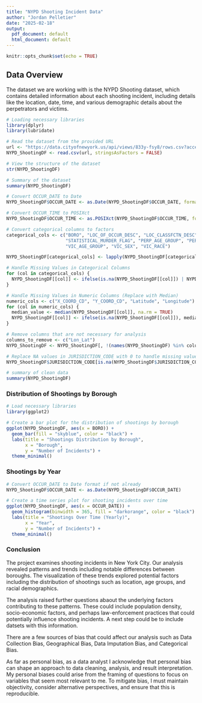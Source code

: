 ```yaml
---
title: "NYPD Shooting Incident Data"
author: "Jordan Pelletier"
date: "2025-02-18"
output:
  pdf_document: default
  html_document: default
---
```


```r
knitr::opts_chunk$set(echo = TRUE)
```


## Data Overview

The dataset we are working with is the NYPD Shooting dataset, which contains detailed information about each shooting incident, including details like the location, date, time, and various demographic details about the perpetrators and victims.

```r
# Loading necessary libraries
library(dplyr)
library(lubridate)

# Read the dataset from the provided URL
url <- "https://data.cityofnewyork.us/api/views/833y-fsy8/rows.csv?accessType=DOWNLOAD"
NYPD_ShootingDF <- read.csv(url, stringsAsFactors = FALSE)

# View the structure of the dataset
str(NYPD_ShootingDF)

# Summary of the dataset
summary(NYPD_ShootingDF)

# Convert OCCUR_DATE to Date
NYPD_ShootingDF$OCCUR_DATE <- as.Date(NYPD_ShootingDF$OCCUR_DATE, format = "%m/%d/%Y")

# Convert OCCUR_TIME to POSIXct
NYPD_ShootingDF$OCCUR_TIME <- as.POSIXct(NYPD_ShootingDF$OCCUR_TIME, format = "%H:%M:%S")

# Convert categorical columns to factors
categorical_cols <- c("BORO", "LOC_OF_OCCUR_DESC", "LOC_CLASSFCTN_DESC", "LOCATION_DESC",
                      "STATISTICAL_MURDER_FLAG", "PERP_AGE_GROUP", "PERP_SEX", "PERP_RACE", 
                      "VIC_AGE_GROUP", "VIC_SEX", "VIC_RACE")

NYPD_ShootingDF[categorical_cols] <- lapply(NYPD_ShootingDF[categorical_cols], as.factor)

# Handle Missing Values in Categorical Columns
for (col in categorical_cols) {
  NYPD_ShootingDF[[col]] <- ifelse(is.na(NYPD_ShootingDF[[col]]) | NYPD_ShootingDF[[col]] == "", "Unknown", NYPD_ShootingDF[[col]])
}

# Handle Missing Values in Numeric Columns (Replace with Median)
numeric_cols <- c("X_COORD_CD", "Y_COORD_CD", "Latitude", "Longitude")
for (col in numeric_cols) {
  median_value <- median(NYPD_ShootingDF[[col]], na.rm = TRUE)
  NYPD_ShootingDF[[col]] <- ifelse(is.na(NYPD_ShootingDF[[col]]), median_value, NYPD_ShootingDF[[col]])
}

# Remove columns that are not necessary for analysis
columns_to_remove <- c("Lon_Lat")
NYPD_ShootingDF <- NYPD_ShootingDF[, !(names(NYPD_ShootingDF) %in% columns_to_remove)]

# Replace NA values in JURISDICTION_CODE with 0 to handle missing values
NYPD_ShootingDF$JURISDICTION_CODE[is.na(NYPD_ShootingDF$JURISDICTION_CODE)] <- 0

# summary of clean data
summary(NYPD_ShootingDF)
```

### Distribution of Shootings by Borough

```r
# Load necessary libraries
library(ggplot2)

# Create a bar plot for the distribution of shootings by borough
ggplot(NYPD_ShootingDF, aes(x = BORO)) +
  geom_bar(fill = "skyblue", color = "black") +
  labs(title = "Shootings Distribution by Borough",
       x = "Borough",
       y = "Number of Incidents") +
  theme_minimal()
```

### Shootings by Year

```r
# Convert OCCUR_DATE to Date format if not already
NYPD_ShootingDF$OCCUR_DATE <- as.Date(NYPD_ShootingDF$OCCUR_DATE)

# Create a time series plot for shooting incidents over time
ggplot(NYPD_ShootingDF, aes(x = OCCUR_DATE)) +
  geom_histogram(binwidth = 365, fill = "darkorange", color = "black") +
  labs(title = "Shootings Over Time (Yearly)",
       x = "Year",
       y = "Number of Incidents") +
  theme_minimal()
```

### Conclusion

The project examines shooting incidents in New York City. Our analysis revealed patterns and trends including notable differences between boroughs. The visualization of these trends explored potential factors including the distribution of shootings such as location, age groups, and racial demographics.

The analysis raised further questions abaout the underlying factors contributing to these patterns. These could include population density, socio-economic factors, and perhaps law-enforcement practices that could potentially influence shooting incidents. A next step could be to include datsets with this information.

There are a few sources of bias that could affect our analysis such as Data Collection Bias, Geographical Bias, Data Imputation Bias, and Categorical Bias. 

As far as personal bias, as a data analyst I acknowledge that personal bias can shape an approach to data cleaning, analysis, and result interpretation. My personal biases could arise from the framing of questions to focus on variables that seem most relevant to me. To mitigate bias, I must maintain objectivity, consider alternative perspectives, and ensure that this is reproducible. 
